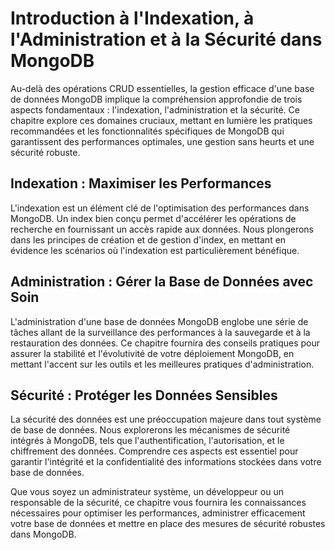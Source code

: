 
# Introduction à l'Indexation, à l'Administration et à la Sécurité dans MongoDB

Au-delà des opérations CRUD essentielles, la gestion efficace d'une base de données MongoDB implique la compréhension approfondie de trois aspects fondamentaux : l'indexation, l'administration et la sécurité. Ce chapitre explore ces domaines cruciaux, mettant en lumière les pratiques recommandées et les fonctionnalités spécifiques de MongoDB qui garantissent des performances optimales, une gestion sans heurts et une sécurité robuste.

## Indexation : Maximiser les Performances

L'indexation est un élément clé de l'optimisation des performances dans MongoDB. Un index bien conçu permet d'accélérer les opérations de recherche en fournissant un accès rapide aux données. Nous plongerons dans les principes de création et de gestion d'index, en mettant en évidence les scénarios où l'indexation est particulièrement bénéfique.

## Administration : Gérer la Base de Données avec Soin

L'administration d'une base de données MongoDB englobe une série de tâches allant de la surveillance des performances à la sauvegarde et à la restauration des données. Ce chapitre fournira des conseils pratiques pour assurer la stabilité et l'évolutivité de votre déploiement MongoDB, en mettant l'accent sur les outils et les meilleures pratiques d'administration.

## Sécurité : Protéger les Données Sensibles

La sécurité des données est une préoccupation majeure dans tout système de base de données. Nous explorerons les mécanismes de sécurité intégrés à MongoDB, tels que l'authentification, l'autorisation, et le chiffrement des données. Comprendre ces aspects est essentiel pour garantir l'intégrité et la confidentialité des informations stockées dans votre base de données.

Que vous soyez un administrateur système, un développeur ou un responsable de la sécurité, ce chapitre vous fournira les connaissances nécessaires pour optimiser les performances, administrer efficacement votre base de données et mettre en place des mesures de sécurité robustes dans MongoDB.